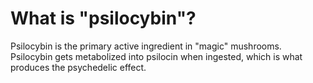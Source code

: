 # What is "psilocybin"?

Psilocybin is the primary active ingredient in "magic" mushrooms. Psilocybin gets metabolized into psilocin when ingested, which is what produces the psychedelic effect.

